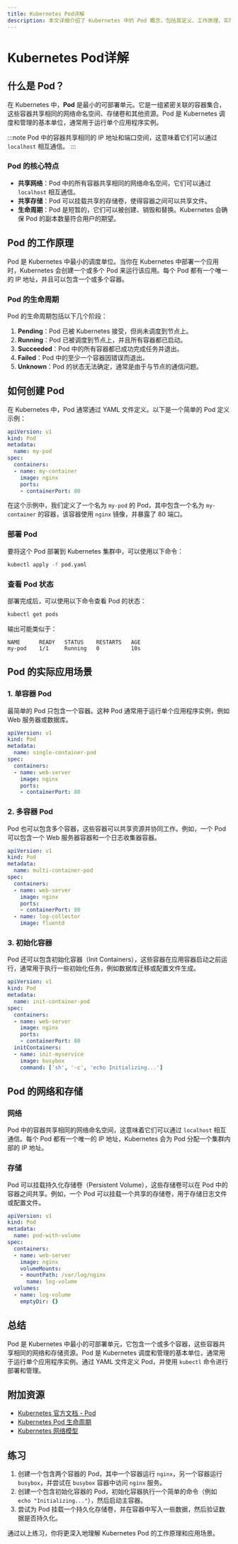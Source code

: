 ```yaml
---
title: Kubernetes Pod详解
description: 本文详细介绍了 Kubernetes 中的 Pod 概念，包括其定义、工作原理、实际应用场景以及如何创建和管理 Pod。适合初学者快速理解 Kubernetes 的核心组件之一。
---
```


# Kubernetes Pod详解

## 什么是 Pod？

在 Kubernetes 中，**Pod** 是最小的可部署单元。它是一组紧密关联的容器集合，这些容器共享相同的网络命名空间、存储卷和其他资源。Pod 是 Kubernetes 调度和管理的基本单位，通常用于运行单个应用程序实例。

:::note
Pod 中的容器共享相同的 IP 地址和端口空间，这意味着它们可以通过 `localhost` 相互通信。
:::

### Pod 的核心特点

- **共享网络**：Pod 中的所有容器共享相同的网络命名空间，它们可以通过 `localhost` 相互通信。
- **共享存储**：Pod 可以挂载共享的存储卷，使得容器之间可以共享文件。
- **生命周期**：Pod 是短暂的，它们可以被创建、销毁和替换。Kubernetes 会确保 Pod 的副本数量符合用户的期望。

## Pod 的工作原理

Pod 是 Kubernetes 中最小的调度单位。当你在 Kubernetes 中部署一个应用时，Kubernetes 会创建一个或多个 Pod 来运行该应用。每个 Pod 都有一个唯一的 IP 地址，并且可以包含一个或多个容器。

### Pod 的生命周期

Pod 的生命周期包括以下几个阶段：

1. **Pending**：Pod 已被 Kubernetes 接受，但尚未调度到节点上。
2. **Running**：Pod 已被调度到节点上，并且所有容器都已启动。
3. **Succeeded**：Pod 中的所有容器都已成功完成任务并退出。
4. **Failed**：Pod 中的至少一个容器因错误而退出。
5. **Unknown**：Pod 的状态无法确定，通常是由于与节点的通信问题。

## 如何创建 Pod

在 Kubernetes 中，Pod 通常通过 YAML 文件定义。以下是一个简单的 Pod 定义示例：

```yaml
apiVersion: v1
kind: Pod
metadata:
  name: my-pod
spec:
  containers:
  - name: my-container
    image: nginx
    ports:
    - containerPort: 80
```

在这个示例中，我们定义了一个名为 `my-pod` 的 Pod，其中包含一个名为 `my-container` 的容器，该容器使用 `nginx` 镜像，并暴露了 80 端口。

### 部署 Pod

要将这个 Pod 部署到 Kubernetes 集群中，可以使用以下命令：

```bash
kubectl apply -f pod.yaml
```

### 查看 Pod 状态

部署完成后，可以使用以下命令查看 Pod 的状态：

```bash
kubectl get pods
```

输出可能类似于：

```
NAME      READY   STATUS    RESTARTS   AGE
my-pod    1/1     Running   0          10s
```

## Pod 的实际应用场景

### 1. 单容器 Pod

最简单的 Pod 只包含一个容器。这种 Pod 通常用于运行单个应用程序实例，例如 Web 服务器或数据库。

```yaml
apiVersion: v1
kind: Pod
metadata:
  name: single-container-pod
spec:
  containers:
  - name: web-server
    image: nginx
    ports:
    - containerPort: 80
```

### 2. 多容器 Pod

Pod 也可以包含多个容器，这些容器可以共享资源并协同工作。例如，一个 Pod 可以包含一个 Web 服务器容器和一个日志收集器容器。

```yaml
apiVersion: v1
kind: Pod
metadata:
  name: multi-container-pod
spec:
  containers:
  - name: web-server
    image: nginx
    ports:
    - containerPort: 80
  - name: log-collector
    image: fluentd
```

### 3. 初始化容器

Pod 还可以包含初始化容器（Init Containers），这些容器在应用容器启动之前运行，通常用于执行一些初始化任务，例如数据库迁移或配置文件生成。

```yaml
apiVersion: v1
kind: Pod
metadata:
  name: init-container-pod
spec:
  containers:
  - name: web-server
    image: nginx
    ports:
    - containerPort: 80
  initContainers:
  - name: init-myservice
    image: busybox
    command: ['sh', '-c', 'echo Initializing...']
```

## Pod 的网络和存储

### 网络

Pod 中的容器共享相同的网络命名空间，这意味着它们可以通过 `localhost` 相互通信。每个 Pod 都有一个唯一的 IP 地址，Kubernetes 会为 Pod 分配一个集群内部的 IP 地址。

### 存储

Pod 可以挂载持久化存储卷（Persistent Volume），这些存储卷可以在 Pod 中的容器之间共享。例如，一个 Pod 可以挂载一个共享的存储卷，用于存储日志文件或配置文件。

```yaml
apiVersion: v1
kind: Pod
metadata:
  name: pod-with-volume
spec:
  containers:
  - name: web-server
    image: nginx
    volumeMounts:
    - mountPath: /var/log/nginx
      name: log-volume
  volumes:
  - name: log-volume
    emptyDir: {}
```

## 总结

Pod 是 Kubernetes 中最小的可部署单元，它包含一个或多个容器，这些容器共享相同的网络和存储资源。Pod 是 Kubernetes 调度和管理的基本单位，通常用于运行单个应用程序实例。通过 YAML 文件定义 Pod，并使用 `kubectl` 命令进行部署和管理。

## 附加资源

- [Kubernetes 官方文档 - Pod](https://kubernetes.io/docs/concepts/workloads/pods/)
- [Kubernetes Pod 生命周期](https://kubernetes.io/docs/concepts/workloads/pods/pod-lifecycle/)
- [Kubernetes 网络模型](https://kubernetes.io/docs/concepts/cluster-administration/networking/)

## 练习

1. 创建一个包含两个容器的 Pod，其中一个容器运行 `nginx`，另一个容器运行 `busybox`，并尝试在 `busybox` 容器中访问 `nginx` 服务。
2. 创建一个包含初始化容器的 Pod，初始化容器执行一个简单的命令（例如 `echo "Initializing..."`），然后启动主容器。
3. 尝试为 Pod 挂载一个持久化存储卷，并在容器中写入一些数据，然后验证数据是否持久化。

通过以上练习，你将更深入地理解 Kubernetes Pod 的工作原理和应用场景。